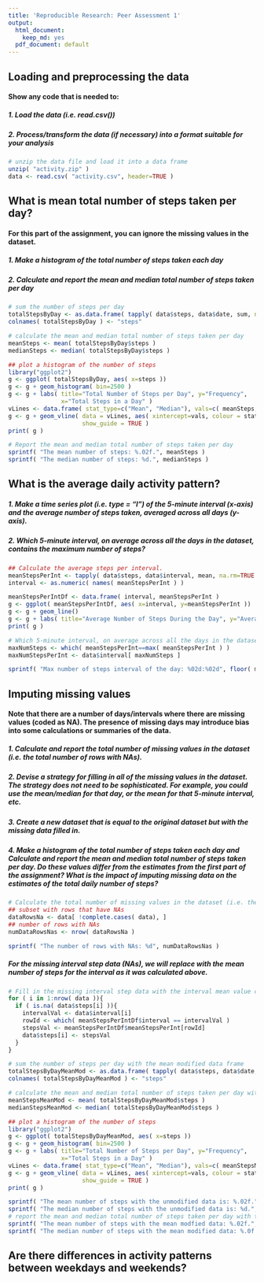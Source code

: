```yaml
---
title: 'Reproducible Research: Peer Assessment 1'
output:
  html_document:
    keep_md: yes
  pdf_document: default
---
```


## Loading and preprocessing the data
#### Show any code that is needed to:
##### 1. Load the data (i.e. read.csv())
##### 2. Process/transform the data (if necessary) into a format suitable for your analysis
```r
# unzip the data file and load it into a data frame
unzip( "activity.zip" )
data <- read.csv( "activity.csv", header=TRUE )
```

## What is mean total number of steps taken per day?
#### For this part of the assignment, you can ignore the missing values in the dataset.
##### 1. Make a histogram of the total number of steps taken each day
##### 2. Calculate and report the mean and median total number of steps taken per day
```r
# sum the number of steps per day
totalStepsByDay <- as.data.frame( tapply( data$steps, data$date, sum, na.rm=TRUE ))
colnames( totalStepsByDay ) <- "steps"

# calculate the mean and median total number of steps taken per day
meanSteps <- mean( totalStepsByDay$steps )
medianSteps <- median( totalStepsByDay$steps )

## plot a histogram of the number of steps
library("ggplot2")
g <- ggplot( totalStepsByDay, aes( x=steps ))
g <- g + geom_histogram( bin=2500 )
g <- g + labs( title="Total Number of Steps per Day", y="Frequency", 
               x="Total Steps in a Day" )
vLines <- data.frame( stat_type=c("Mean", "Median"), vals=c( meanSteps, medianSteps ))
g <- g + geom_vline( data = vLines, aes( xintercept=vals, colour = stat_type ), 
                     show_guide = TRUE )
print( g )
```

```r
# Report the mean and median total number of steps taken per day
sprintf( "The mean number of steps: %.02f.", meanSteps )
sprintf( "The median number of steps: %d.", medianSteps )
```

## What is the average daily activity pattern?
##### 1. Make a time series plot (i.e. type = "l") of the 5-minute interval (x-axis) and the average number of steps taken, averaged across all days (y-axis).
##### 2. Which 5-minute interval, on average across all the days in the dataset, contains the maximum number of steps?
```r
## Calculate the average steps per interval.
meanStepsPerInt <- tapply( data$steps, data$interval, mean, na.rm=TRUE )
interval <- as.numeric( names( meanStepsPerInt ) )

meanStepsPerIntDf <- data.frame( interval, meanStepsPerInt )
g <- ggplot( meanStepsPerIntDf, aes( x=interval, y=meanStepsPerInt ))
g <- g + geom_line()
g <- g + labs( title="Average Number of Steps During the Day", y="Average Number of Steps", x="hour" )
print( g )

# Which 5-minute interval, on average across all the days in the dataset, contains the maximum number of steps?
maxNumSteps <- which( meanStepsPerInt==max( meanStepsPerInt ) )
maxNumStepsPerInt <- data$interval[ maxNumSteps ]
```
```r
sprintf( "Max number of steps interval of the day: %02d:%02d", floor( maxNumStepsPerInt/100 ), maxNumStepsPerInt %% 100 )
```

## Imputing missing values
#### Note that there are a number of days/intervals where there are missing values (coded as NA). The presence of missing days may introduce bias into some calculations or summaries of the data.
##### 1. Calculate and report the total number of missing values in the dataset (i.e. the total number of rows with NAs).
##### 2. Devise a strategy for filling in all of the missing values in the dataset. The strategy does not need to be sophisticated. For example, you could use the mean/median for that day, or the mean for that 5-minute interval, etc.
##### 3. Create a new dataset that is equal to the original dataset but with the missing data filled in.
##### 4. Make a histogram of the total number of steps taken each day and Calculate and report the mean and median total number of steps taken per day. Do these values differ from the estimates from the first part of the assignment? What is the impact of imputing missing data on the estimates of the total daily number of steps?
```r
# Calculate the total number of missing values in the dataset (i.e. the total number of rows with NAs).
## subset with rows that have NAs
dataRowsNa <- data[ !complete.cases( data), ]
## number of rows with NAs
numDataRowsNas <- nrow( dataRowsNa )
```
```r
sprintf( "The number of rows with NAs: %d", numDataRowsNas )
```

##### For the missing interval step data (NAs), we will replace with the mean number of steps for the interval as it was calculated above.
```r
# Fill in the missing interval step data with the interval mean value calculate above
for ( i in 1:nrow( data )){
  if ( is.na( data$steps[i] )){
    intervalVal <- data$interval[i]
    rowId <- which( meanStepsPerIntDf$interval == intervalVal )
    stepsVal <- meanStepsPerIntDf$meanStepsPerInt[rowId]
    data$steps[i] <- stepsVal
  }
}

# sum the number of steps per day with the mean modified data frame
totalStepsByDayMeanMod <- as.data.frame( tapply( data$steps, data$date, sum, na.rm=TRUE ))
colnames( totalStepsByDayMeanMod ) <- "steps"

# calculate the mean and median total number of steps taken per day with the mean modified data
meanStepsMeanMod <- mean( totalStepsByDayMeanMod$steps )
medianStepsMeanMod <- median( totalStepsByDayMeanMod$steps )

## plot a histogram of the number of steps
library("ggplot2")
g <- ggplot( totalStepsByDayMeanMod, aes( x=steps ))
g <- g + geom_histogram( bin=2500 )
g <- g + labs( title="Total Number of Steps per Day", y="Frequency", 
               x="Total Steps in a Day" )
vLines <- data.frame( stat_type=c("Mean", "Median"), vals=c( meanStepsMeanMod, medianStepsMeanMod ))
g <- g + geom_vline( data = vLines, aes( xintercept=vals, colour = stat_type ), 
                     show_guide = TRUE )
print( g )
```

```r
sprintf( "The mean number of steps with the unmodified data is: %.02f.", meanSteps )
sprintf( "The median number of steps with the unmodified data is: %d.", medianSteps )
# report the mean and median total number of steps taken per day with the mean modified data
sprintf( "The mean number of steps with the mean modfied data: %.02f.", meanStepsMeanMod )
sprintf( "The median number of steps with the mean modified data: %.0f.", medianStepsMeanMod )
```

## Are there differences in activity patterns between weekdays and weekends?
